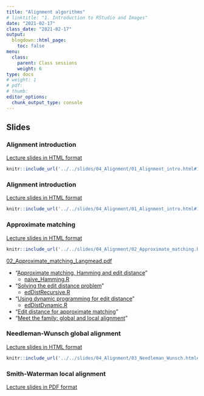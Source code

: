 ```yaml
---
title: "Alignment algorithms"
# linktitle: "1. Introduction to RStudio and Images"
date: "2021-02-17"
class_date: "2021-02-17"
output:
  blogdown::html_page:
    toc: false
menu:
  class:
    parent: Class sessions
    weight: 6
type: docs
# weight: 1 
# pdf: 
# thumb: 
editor_options: 
  chunk_output_type: console
---
```


## Slides

### Alignment introduction

<a href="../../slides/04_Alignment/01_Alignment_intro.html#1" target="_blank">Lecture slides in HTML format</a>

```r
knitr::include_url('../../slides/04_Alignment/01_Alignment_intro.html#1')
```

### Alignment introduction

<a href="../../slides/04_Alignment/01_Alignment_intro.html#1" target="_blank">Lecture slides in HTML format</a>

```r
knitr::include_url('../../slides/04_Alignment/01_Alignment_intro.html#1')
```

### Approximate matching

<a href="../../slides/04_Alignment/02_Approximate_matching.html#1" target="_blank">Lecture slides in HTML format</a>

```r
knitr::include_url('../../slides/04_Alignment/02_Approximate_matching.html#1')
```

[02_Approximate_matching_Langmead.pdf](../../slides/04_Alignment/02_Approximate_matching_Langmead.pdf)

- "[Approximate matching, Hamming and edit distance](https://www.youtube.com/watch?v=MCvHeW13DsE&index=30&list=PL2mpR0RYFQsBiCWVJSvVAO3OJ2t7DzoHA)"
    - [naive_Hamming.R](../../slides/04_Alignment/lab/naive_Hamming.R)
- "[Solving the edit distance problem](https://www.youtube.com/watch?v=8Q2IEIY2pDU&index=33&list=PL2mpR0RYFQsBiCWVJSvVAO3OJ2t7DzoHA)"
    - [edDistRecursive.R](../../slides/04_Alignment/lab/edDistRecursive.R)
- "[Using dynamic programming for edit distance](https://www.youtube.com/watch?v=0KzWq118UNI&index=34&list=PL2mpR0RYFQsBiCWVJSvVAO3OJ2t7DzoHA)"
    - [edDistDynamic.R](../../slides/04_Alignment/lab/edDistDynamic.R)
- "[Edit distance for approximate matching](https://www.youtube.com/watch?v=NjfNZzJiu8o&list=PL2mpR0RYFQsBiCWVJSvVAO3OJ2t7DzoHA&index=36)"
- "[Meet the family: global and local alignment](https://www.youtube.com/watch?v=-bjSPP2v6_Q&index=37&list=PL2mpR0RYFQsBiCWVJSvVAO3OJ2t7DzoHA)"

### Needleman-Wunsch global alignment

<a href="../../slides/04_Alignment/03_Needleman_Wunsch.html#1" target="_blank">Lecture slides in HTML format</a>

```r
knitr::include_url('../../slides/04_Alignment/03_Needleman_Wunsch.html#1')
```

### Smith-Waterman local alignment

<a href="../../slides/04_Alignment/04_Smith-Waterman.pdf" target="_blank">Lecture slides in PDF format</a>


